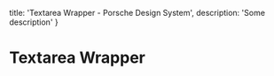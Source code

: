 
  title: 'Textarea Wrapper - Porsche Design System',
  description: 'Some description'
}

# Textarea Wrapper <ComponentStatus tagName="p-textarea-wrapper"></ComponentStatus>

<TableOfContents headings={[]} />

